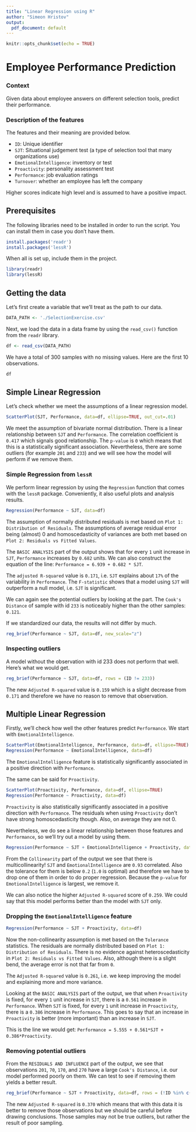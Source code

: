 ```yaml
---
title: "Linear Regression using R"
author: "Simeon Hristov"
output:
  pdf_document: default
---
```


```r
knitr::opts_chunk$set(echo = TRUE)
```

# Employee Performance Prediction

### Context

Given data about employee answers on different selection tools, predict their performance.

### Description of the features

The features and their meaning are provided below.

- `ID`: Unique identifier
- `SJT`: Situational judgement test (a type of selection tool that many organizations use)
- `EmotionalIntelligence`: inventory or test
- `Proactivity`: personality assessment test
- `Performance`: job evaluation ratings
- `Turnover`: whether an employee has left the company

Higher scores indicate high level and is assumed to have a positive impact.

## Prerequisites

The following libraries need to be installed in order to run the script. You can install them in case you don't have them.

```r
install.packages('readr')
install.packages('lessR')
```

When all is set up, include them in the project.

```r
library(readr)
library(lessR)
```

## Getting the data

Let's first create a variable that we'll treat as the path to our data.

```r
DATA_PATH <- './SelectionExercise.csv'
```

Next, we load the data in a data frame by using the `read_csv()` function from the `readr` library.

```r
df <- read_csv(DATA_PATH)
```

We have a total of 300 samples with no missing values. Here are the first 10 observations.

```r
df
```

## Simple Linear Regression

Let's check whether we meet the assumptions of a linear regression model.

```r
ScatterPlot(SJT, Performance, data=df, ellipse=TRUE, out_cut=.01)
```

We meet the assumption of bivariate normal distribution. There is a linear relationship between `SJT` and `Performance`. The correlation coefficient is `0.417` which signals good relationship. The `p-value` is `0` which means that this is a statistically significant association. Nevertheless, there are some outliers (for example `201` and `233`) and we will see how the model will perform if we remove them.

### Simple Regression from `lessR`

We perform linear regression by using the `Regression` function that comes with the `lessR` package. Conveniently, it also useful plots and analysis results.

```r
Regression(Performance ~ SJT, data=df)
```

The assumption of normally distributed residuals is met based on `Plot 1: Distribution of Residuals`. The assumptions of average residual error being (almost) 0 and homoscedasticity of variances are both met based on `Plot 2: Residuals vs Fitted Values`.

The `BASIC ANALYSIS` part of the output shows that for every `1` unit increase in `SJT`, `Performance` increases by `0.682` units. We can also construct the equation of the line: `Performance = 6.939 + 0.682 * SJT`.

The `adjusted R-squared` value is `0.171`, i.e. `SJT` explains about `17%` of the variability in `Performance`. The `F-statistic` shows that a model using `SJT` will outperform a null model, i.e. `SJT` is significant.

We can again see the potential outliers by looking at the part. The `Cook's Distance` of sample with id `233` is noticeably higher than the other samples: `0.121`.

If we standardized our data, the results will not differ by much.

```r
reg_brief(Performance ~ SJT, data=df, new_scale="z")
```

### Inspecting outliers

A model without the observation with id 233 does not perform that well. Here's what we would get.

```r
reg_brief(Performance ~ SJT, data=df, rows = (ID != 233))
```

The new `Adjusted R-squared` value is `0.159` which is a slight decrease from `0.171` and therefore we have no reason to remove that observation.

## Multiple Linear Regression

Firstly, we'll check how well the other features predict `Performance`. We start with `EmotionalIntelligence`.

```r
ScatterPlot(EmotionalIntelligence, Performance, data=df, ellipse=TRUE)
Regression(Performance ~ EmotionalIntelligence, data=df)
```

The `EmotionalIntelligence` feature is statistically significantly associated in a positive direction with `Performance`.

The same can be said for `Proactivity`.

```r
ScatterPlot(Proactivity, Performance, data=df, ellipse=TRUE)
Regression(Performance ~ Proactivity, data=df)
```

`Proactivity` is also statistically significantly associated in a positive direction with `Performance`. The residuals when using `Proactivity` don't have strong homoscedasticity though. Also, on average they are not 0.

Nevertheless, we do see a linear relationship between those features and `Performance`, so we'll try out a model by using them.

```r
Regression(Performance ~ SJT + EmotionalIntelligence + Proactivity, data=df)
```

From the `Collinearity` part of the output we see that there is multicollinearity! `SJT` and `EmotionalIntelligence` are `0.93` correlated. Also the tolerance for them is below `0.2` (`1.0` is optimal) and therefore we have to drop one of them in order to do proper regression. Because the `p-value` for `EmotionalIntelligence` is largest, we remove it.

We can also notice the higher `Adjusted R-squared` score of `0.259`. We could say that this model performs better than the model with `SJT` only.

### Dropping the `EmotionalIntelligence` feature

```r
Regression(Performance ~ SJT + Proactivity, data=df)
```

Now the non-collinearity assumption is met based on the `Tolerance` statistics. The residuals are normally distributed based on `Plot 1: Distribution of Residuals`. There is no evidence against heteroscedasticity in `Plot 2: Residuals vs Fitted Values`. Also, although there is a slight bend, the average error is not that far from `0`.

The `Adjusted R-squared` value is `0.261`, i.e. we keep improving the model and explaining more and more variance.

Looking at the `BASIC ANALYSIS` part of the output, we that when `Proactivity` is fixed, for every `1` unit increase in `SJT`, there is a `0.561` increase in `Performance`. When `SJT` is fixed, for every `1` unit increase in `Proactivity`, there is a `0.386` increase in `Performance`. This goes to say that an increase in `Proactivity` is better (more important) than an increase in `SJT`.

This is the line we would get: `Performance = 5.555 + 0.561*SJT + 0.386*Proactivity`.

### Removing potential outliers

From the `RESIDUALS AND INFLUENCE` part of the output, we see that observations `201`, `70`, `170`, and `270` have a large `Cook's Distance`, i.e. our model performed poorly on them. We can test to see if removing them yields a better result.

```r
reg_brief(Performance ~ SJT + Proactivity, data=df, rows = (!ID %in% c(201, 70, 170, 270)))
```

The new `Adjusted R-squared` is `0.370` which means that with this data it is better to remove those observations but we should be careful before drawing conclusions. Those samples may not be true outliers, but rather the result of poor sampling.
